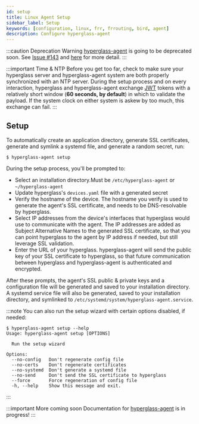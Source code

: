 ```yaml
---
id: setup
title: Linux Agent Setup
sidebar_label: Setup
keywords: [configuration, linux, frr, frrouting, bird, agent]
description: Configure hyperglass-agent
---
```



:::caution Deprecation Warning
[hyperglass-agent](https://github.com/checktheroads/hyperglass-agent) is going to be deprecated soon. See [Issue #143](https://github.com/checktheroads/hyperglass/issues/143) and [here](platforms.mdx) for more detail.
:::

:::important Time & NTP
Before you get too far, check to make sure your hyperglass server and hyperglass-agent system are both properly synchronized with an NTP server. During the setup process and on every interaction, hyperglass and hyperglass-agent exchange [JWT](https://jwt.io/) tokens with a relatively short window (**60 seconds, by default**) in which to validate the payload. If the system clock on either system is askew by too much, this exchange can fail.
:::

## Setup

To automatically create an application directory, generate SSL certificates, generate and symlink a systemd file, and generate a random secret, run:

```shell-session
$ hyperglass-agent setup
```

During the setup process, you'll be prompted to:

- Select an installation directory.<M>Must be <code>/etc/hyperglass-agent</code> or <code>~/hyperglass-agent</code></M>
- Update hyperglass's `devices.yaml` file with a generated secret
- Verify the hostname of the device. <M>The hostname you verify is used to generate the agent's SSL certificate, and needs to be DNS-resolvable by hyperglass.</M>
- Select IP addresses from the device's interfaces that hyperglass would use to communicate with the agent. <M>The IP addresses are added as Subject Alternative Names to the generated SSL certificate, so that you can point hyperglass to the agent by IP address if needed, but still leverage SSL validation.</M>
- Enter the URL of your hyperglass. <M>hyperglass-agent will send the public key of your SSL certificate to hyperglass, so that future communication between hyperglass and hyperglass-agent is authenticated and encrypted.</M>

After these prompts, the agent's SSL public & private keys and a configuration file will be generated and saved to your installation directory. A systemd service file will also be generated, saved to your installation directory, and symlinked to `/etc/systemd/system/hyperglass-agent.service`.

:::note
You can also run the setup wizard with certain options disabled, if needed:

```shell-session
$ hyperglass-agent setup --help
Usage: hyperglass-agent setup [OPTIONS]

  Run the setup wizard

Options:
  --no-config   Don't regenerate config file
  --no-certs    Don't regenerate certificates
  --no-systemd  Don't generate a systemd file
  --no-send     Don't send the SSL certificate to hyperglass
  --force       Force regeneration of config file
  -h, --help    Show this message and exit.
```

:::

:::important More coming soon
Documentation for [hyperglass-agent](https://github.com/checktheroads/hyperglass-agent) is in progress!
:::
